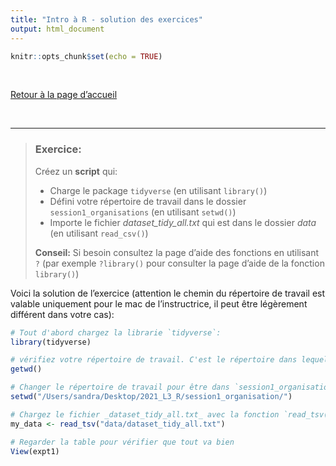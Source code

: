 ```yaml
---
title: "Intro à R - solution des exercices"
output: html_document
---
```


```r
knitr::opts_chunk$set(echo = TRUE)
```
<br>

[Retour à la page d'accueil](https://scortijo.github.io/2021_L3_R/)

<br>


******



> ### Exercice:
> 
> Créez un **script** qui: 
> 
> - Charge le package `tidyverse` (en utilisant `library()`)
> - Défini votre répertoire de travail dans le dossier `session1_organisations`  (en utilisant `setwd()`)
> - Importe le fichier _dataset_tidy_all.txt_ qui est dans le dossier _data_ (en utilisant `read_csv()`)
> 
>
> **Conseil:** 
> Si besoin consultez la page d'aide des fonctions en utilisant `?` (par exemple `?library()` pour consulter la page d'aide de la fonction `library()`)


Voici la solution de l'exercice (attention le chemin du répertoire de travail est valable uniquement pour le mac de l'instructrice, il peut être légèrement différent dans votre cas):

```r

# Tout d'abord chargez la librarie `tidyverse`:
library(tidyverse)

# vérifiez votre répertoire de travail. C'est le répertoire dans lequel R charge et sauve les fichiers: 
getwd()

# Changer le répertoire de travail pour être dans `session1_organisations`:  
setwd("/Users/sandra/Desktop/2021_L3_R/session1_organisation/")

# Chargez le fichier _dataset_tidy_all.txt_ avec la fonction `read_tsv()`. Utilisez la flèche `<-` pour de garder dans un objet "my_data"  
my_data <- read_tsv("data/dataset_tidy_all.txt")

# Regarder la table pour vérifier que tout va bien
View(expt1)


```


